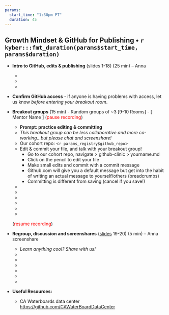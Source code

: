 ```yaml
---
params:
  start_time: "1:30pm PT"
  duration: 45
---
```


## Growth Mindset & GitHub for Publishing • `r kyber:::fmt_duration(params$start_time, params$duration)`

-   **Intro to GitHub, edits & publishing** (slides 1-18) (25 min) – Anna

    -   ‎
    -   
    -   

-   **Confirm GitHub access** - if anyone is having problems with access, let us know *before entering your breakout room*.

-   **Breakout groups** (15 min) - Random groups of \~3 [9-10 Rooms] - [ Mentor Name ] (<font color="red">pause recording</font>)

    -   **Prompt: practice editing & committing**
    -   *This breakout group can be less collaborative and more co-working...but please chat and screenshare!*
    -   Our cohort repo: \<`r params_registry$github_repo`\>
    -   Edit & commit your file, and talk with your breakout group!
        -   Go to our cohort repo, navigate \> github-clinic \> yourname.md
        -   Click on the pencil to edit your file
        -   Make small edits and commit with a commit message
        -   Github.com will give you a default message but get into the habit of writing an actual message to yourself/others (breadcrumbs)
        -   Committing is different from saving (cancel if you save!)
    -   
    -   ‎
    -   
    -   ‎
    -   
    -   

    (<font color="red">resume recording</font>)

-   **Regroup, discussion and screenshares** ([slides](https://docs.google.com/presentation/d/1geUN-dv-NMx6IgeCwMRVmTO8nZaauIl26tZDOrkLW_E/) 19-20) (5 min) – Anna screenshare

    -   *Learn anything cool? Share with us!*
    -   
    -   ‎
    -   
    -   ‎
    -   
    -   

-   **Useful Resources:**

    -   CA Waterboards data center <https://github.com/CAWaterBoardDataCenter> 
